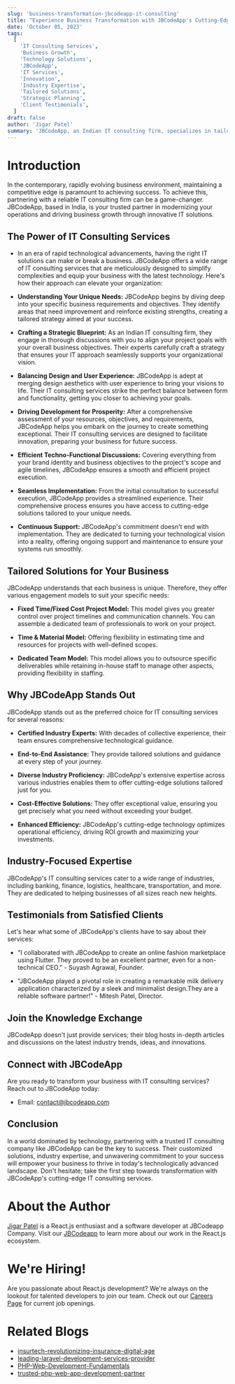 ```yaml
---
slug: 'business-transformation-jbcodeapp-it-consulting'
title: "Experience Business Transformation with JBCodeApp's Cutting-Edge IT Consulting Expertise"
date: 'October 05, 2023'
tags:
  [
    'IT Consulting Services',
    'Business Growth',
    'Technology Solutions',
    'JBCodeApp',
    'IT Services',
    'Innovation',
    'Industry Expertise',
    'Tailored Solutions',
    'Strategic Planning',
    'Client Testimonials',
  ]
draft: false
author: 'Jigar Patel'
summary: 'JBCodeApp, an Indian IT consulting firm, specializes in tailored IT solutions to enhance business operations and drive growth. '
---
```


# Introduction

<TOCInline toc={props.toc} exclude="Introduction" toHeading={2} />

In the contemporary, rapidly evolving business environment, maintaining a competitive edge is paramount to achieving success. To achieve this, partnering with a reliable IT consulting firm can be a game-changer. JBCodeApp, based in India, is your trusted partner in modernizing your operations and driving business growth through innovative IT solutions.

## The Power of IT Consulting Services

- In an era of rapid technological advancements, having the right IT solutions can make or break a business. JBCodeApp offers a wide range of IT consulting services that are meticulously designed to simplify complexities and equip your business with the latest technology. Here's how their approach can elevate your organization:

- **Understanding Your Unique Needs:** JBCodeApp begins by diving deep into your specific business requirements and objectives. They identify areas that need improvement and reinforce existing strengths, creating a tailored strategy aimed at your success.

- **Crafting a Strategic Blueprint:** As an Indian IT consulting firm, they engage in thorough discussions with you to align your project goals with your overall business objectives. Their experts carefully craft a strategy that ensures your IT approach seamlessly supports your organizational vision.

- **Balancing Design and User Experience:** JBCodeApp is adept at merging design aesthetics with user experience to bring your visions to life. Their IT consulting services strike the perfect balance between form and functionality, getting you closer to achieving your goals.

- **Driving Development for Prosperity:** After a comprehensive assessment of your resources, objectives, and requirements, JBCodeApp helps you embark on the journey to create something exceptional. Their IT consulting services are designed to facilitate innovation, preparing your business for future success.

- **Efficient Techno-Functional Discussions:** Covering everything from your brand identity and business objectives to the project's scope and agile timelines, JBCodeApp ensures a smooth and efficient project execution.

- **Seamless Implementation:** From the initial consultation to successful execution, JBCodeApp provides a streamlined experience. Their comprehensive process ensures you have access to cutting-edge solutions tailored to your unique needs.

- **Continuous Support:** JBCodeApp's commitment doesn't end with implementation. They are dedicated to turning your technological vision into a reality, offering ongoing support and maintenance to ensure your systems run smoothly.

## Tailored Solutions for Your Business

JBCodeApp understands that each business is unique. Therefore, they offer various engagement models to suit your specific needs:

- **Fixed Time/Fixed Cost Project Model:** This model gives you greater control over project timelines and communication channels. You can assemble a dedicated team of professionals to work on your project.

- **Time & Material Model:** Offering flexibility in estimating time and resources for projects with well-defined scopes.

- **Dedicated Team Model:** This model allows you to outsource specific deliverables while retaining in-house staff to manage other aspects, providing flexibility in staffing.

## Why JBCodeApp Stands Out

JBCodeApp stands out as the preferred choice for IT consulting services for several reasons:

- **Certified Industry Experts:** With decades of collective experience, their team ensures comprehensive technological guidance.

- **End-to-End Assistance:** They provide tailored solutions and guidance at every step of your journey.

- **Diverse Industry Proficiency:** JBCodeApp's extensive expertise across various industries enables them to offer cutting-edge solutions tailored just for you.

- **Cost-Effective Solutions:** They offer exceptional value, ensuring you get precisely what you need without exceeding your budget.

- **Enhanced Efficiency:** JBCodeApp's cutting-edge technology optimizes operational efficiency, driving ROI growth and maximizing your investments.

## Industry-Focused Expertise

JBCodeApp's IT consulting services cater to a wide range of industries, including banking, finance, logistics, healthcare, transportation, and more. They are dedicated to helping businesses of all sizes reach new heights.

## Testimonials from Satisfied Clients

Let's hear what some of JBCodeApp's clients have to say about their services:

- "I collaborated with JBCodeApp to create an online fashion marketplace using Flutter. They proved to be an excellent partner, even for a non-technical CEO." - Suyash Agrawal, Founder.

- "JBCodeApp played a pivotal role in creating a remarkable milk delivery application characterized by a sleek and minimalist design.They are a reliable software partner!" - Mitesh Patel, Director.

## Join the Knowledge Exchange

JBCodeApp doesn't just provide services; their blog hosts in-depth articles and discussions on the latest industry trends, ideas, and innovations.

## Connect with JBCodeApp

Are you ready to transform your business with IT consulting services? Reach out to JBCodeApp today:

- Email: [contact@jbcodeapp.com](mailto:contact@jbcodeapp.com)

## Conclusion

In a world dominated by technology, partnering with a trusted IT consulting company like JBCodeApp can be the key to success. Their customized solutions, industry expertise, and unwavering commitment to your success will empower your business to thrive in today's technologically advanced landscape. Don't hesitate; take the first step towards transformation with JBCodeApp's cutting-edge IT consulting services.

# About the Author

[Jigar Patel](https://expertlaravel.com) is a React.js enthusiast and a software developer at JBCodeapp Company. Visit our [JBCodeapp](https://jbcodeapp.com) to learn more about our work in the React.js ecosystem.

# We're Hiring!

Are you passionate about React.js development? We're always on the lookout for talented developers to join our team. Check out our [Careers Page](https://jbcodeapp.com/career) for current job openings.

# Related Blogs

- [insurtech-revolutionizing-insurance-digital-age](insurtech-revolutionizing-insurance-digital-age.mdx)
- [leading-laravel-development-services-provider](leading-laravel-development-services-provider.mdx)
- [PHP-Web-Development-Fundamentals](PHP-Web-Development-Fundamentals.mdx)
- [trusted-php-web-app-development-partner](trusted-php-web-app-development-partner.mdx)
